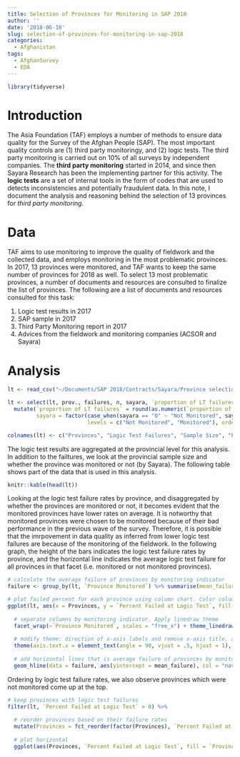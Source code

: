 ```yaml
---
title: Selection of Provinces for Monitoring in SAP 2018
author: ''
date: '2018-06-10'
slug: selection-of-provinces-for-monitoring-in-sap-2018
categories:
  - Afghanistan
tags:
  - AfghanSurvey
  - EDA
---
```


```r
library(tidyverse)
```

# Introduction

The Asia Foundation (TAF) employs a number of methods to ensure data quality for the Survey of the Afghan People (SAP). The most important quality controls are (1) third party monitoringy, and (2) logic tests. The third party monitoring is carried out on 10% of all surveys by independent companies. The **third party monitoring** started in 2014, and since then Sayara Research has been the implementing partner for this activity. The **logic tests** are a set of internal tools in the form of codes that are used to detects inconsistencies and potentially fraudulent data. In this note, I document the analysis and reasoning behind the selection of 13 provinces for _third party monitoring_.

# Data

TAF aims to use monitoring to improve the quality of fieldwork and the collected data, and employs monitoring in the most problematic provinces. In 2017, 13 provinces were monitored, and TAF wants to keep the same number of provinces for 2018 as well. To select 13 most problematic provinces, a number of documents and resources are consulted to finalize the list of provinces. The following are a list of documents and resources consulted for this task:

1. Logic test results in 2017
2. SAP sample in 2017
3. Third Party Monitoring report in 2017
4. Advices from the fieldwork and monitoring companies (ACSOR and Sayara)

# Analysis

```r
lt <- read_csv("~/Documents/SAP 2018/Contracts/Sayara/Province selection based on SAP 2017/SAP 2017 LT report by province.csv", skip = 2)

lt <- select(lt, prov., failures, n, sayara, `proportion of LT failures`) %>%
  mutate(`proportion of LT failures` = round(as.numeric(`proportion of LT failures`)*100, 2),
         sayara = factor(case_when(sayara == "0" ~ "Not Monitored", sayara == "1" ~ "Monitored"),
                         levels = c("Not Monitored", "Monitored"), ordered = TRUE))

colnames(lt) <- c("Provinces", "Logic Test Failures", "Sample Size", "Province Monitored", "Percent Failed at Logic Test")
```

The logic test results are aggregated at the provincial level for this analysis. In addition to the failtures, we look at the provincial sample size and whether the province was monitored or not (by Sayara). The following table shows part of the data that is used in this analysis. 

```r
knitr::kable(head(lt))
```

Looking at the logic test failure rates by province, and disaggregated by whether the provinces are monitored or not, it becomes evident that the monitored provinces have lower rates on average. It is notworthy that monitored provinces were chosen to be monitored because of their bad performance in the previous wave of the survey. Therefore, it is possible that the imrpovement in data quality as inferred from lower logic test failures are because of the monitoring of the fieldwork. In the following graph, the height of the bars indicates the logic test failure rates by province, and the horizontal line indicates the average logic test failure for all provinces in that facet (i.e. monitored or not monitored provinces).

```r
# calculate the average failure of provinces by monitoring indicator
failure <- group_by(lt, `Province Monitored`) %>% summarise(mean_failure = mean(`Percent Failed at Logic Test`))

# plot failed percent for each province using column chart. Color columns by monitoring indicator
ggplot(lt, aes(x = Provinces, y = `Percent Failed at Logic Test`, fill = `Province Monitored`)) + geom_col() + 
  
  # separate columns by monitoring indicator. Apply linedraw theme
  facet_wrap(~`Province Monitored`, scales = "free_x") + theme_linedraw() + 
  
  # modify theme: direction of x-axis labels and remove x-axis title, and remove legend
  theme(axis.text.x = element_text(angle = 90, vjust = .5, hjust = 1), legend.position = "none") + labs(x = "") + 
  
  # add horizontal lines that is average failure of provinces by monitoring indicator
  geom_hline(data = failure, aes(yintercept = mean_failure), col = "navy")
```

Ordering by logic test failure rates, we also observe provinces which were not monitored come up at the top. 

```r
# keep provinces with logic test failures
filter(lt, `Percent Failed at Logic Test` > 0) %>% 
  
  # reorder provinces based on their failure rates
  mutate(Provinces = fct_reorder(factor(Provinces), `Percent Failed at Logic Test`)) %>% 
  
  # plot horizontal
  ggplot(aes(Provinces, `Percent Failed at Logic Test`, fill = `Province Monitored`)) + geom_col() + coord_flip() + labs(fill = "") + theme_linedraw() + theme(legend.position = "top") + geom_vline(xintercept = 10.5, col = "navy")
```



















